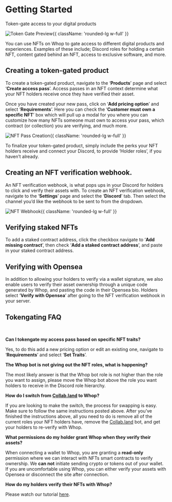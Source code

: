 
<HeroPattern />

<div className='lead'>

# Getting Started

Token-gate access to your digital products

![Token Gate Preview](https://i.imgur.com/u7ru3Qd.png){{ className: 'rounded-lg w-full' }}

You can use NFTs on Whop to gate access to different digital products and experiences. Examples of these include; Discord roles for holding a certain NFT, content gated behind an NFT, access to exclusive software, and more. 

## Creating a token-gated product

To create a token-gated product, navigate to the ‘**Products**’ page and select ‘**Create access pass**’. Access passes in an NFT context determine what your NFT holders receive once they have verified their asset.

Once you have created your new pass, click on ‘**Add pricing option**’ and select ‘**Requirements**’. Here you can check the ‘**Customer must own a specific NFT**’ box which will pull up a modal for you where you can customize how many NFTs someone must own to access your pass, which contract (or collection) you are verifying, and much more.

![NFT Pass Creation](https://i.imgur.com/cSBtaDk.gif){{ className: 'rounded-lg w-full' }}

To finalize your token-gated product, simply include the perks your NFT holders receive and connect your Discord, to provide ‘Holder roles’, if you haven’t already.

## Creating an NFT verification webhook.

An NFT verification webhook, is what pops ups in your Discord for holders to click and verify their assets with. To create an NFT verification webhook, navigate to the ‘**Settings**’ page and select the ‘**Discord**’ tab. Then select the channel you’d like the webhook to be sent to from the dropdown.

![NFT Webhook](https://i.imgur.com/DCpr3xq.gif){{ className: 'rounded-lg w-full' }}

## Verifying staked NFTs

To add a staked contract address, click the checkbox navigate to ‘**Add missing contract**’, then check ‘**Add a staked contract address**’, and paste in your staked contract address.

## Verifying with Opensea

In addition to allowing your holders to verify via a wallet signature, we also enable users to verify their asset ownership through a unique code generated by Whop, and pasting the code in their Opensea bio. Holders select ‘**Verify with Opensea**’ after going to the NFT verification webhook in your server.

## Tokengating FAQ

<br/>

**Can I tokengate my access pass based on specific NFT traits?**

Yes, to do this add a new pricing option or edit an existing one, navigate to ‘**Requirements**’ and select ‘**Set Traits**’. 

**The Whop bot is not giving out the NFT roles, what is happening?**

The most likely answer is that the Whop bot role is not higher than the role you want to assign, please move the Whop bot above the role you want holders to receive in the Discord role hierarchy. 

**How do I switch from [Collab.land](http://Collab.land) to Whop?**

If you are looking to make the switch, the process for swapping is easy. Make sure to follow the same instructions posted above. After you’ve finished the instructions above, all you need to do is remove all of the current roles your NFT holders have, remove the  [Collab.land](http://Collab.land) bot, and get your holders to re-verify with Whop.

**What permissions do my holder grant Whop when they verify their assets?**

When connecting a wallet to Whop, you are granting a **read-only** permission where we can interact with NFTs smart contracts to verify ownership. We **can not** initiate sending crypto or tokens out of your wallet. If you are uncomfortable using Whop, you can either verify your assets with Opensea or disconnect the site after connection.

**How do my holders verify their NFTs with Whop?**

Please watch our tutorial [here](https://youtu.be/IsqhPAAarjE).

</div>
